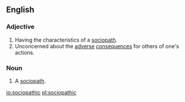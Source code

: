==English==

===Adjective===
{{en-adj}}
# Having the characteristics of a [[sociopath]].
# Unconcerned about the [[adverse]] [[consequences]] for others of one's actions.

===Noun===
{{en-noun}}

# {{context|rare|lang=en}} A [[sociopath]].

[[io:sociopathic]]
[[pl:sociopathic]]